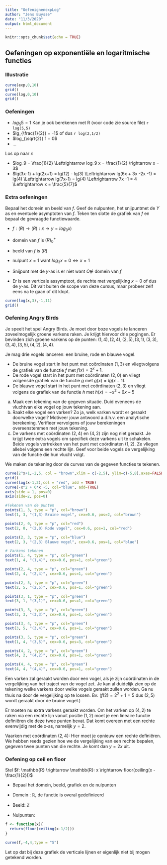 ```yaml
---
title: "OefenignenexpLog"
author: "Jens Buysse"
date: "11/3/2020"
output: html_document
---
```


```r
knitr::opts_chunk$set(echo = TRUE)
```

## Oefeningen op exponentiële en logaritmische functies

### Illustratie

```r

curve(exp,0,10)
grid()
curve(log,0,10)
grid()
````

### Oefeningen

- $log_5 5 = 1$ Kan je ook berekenen met R  (voor code zie source file) `r log(5,5)`
- $lg_{\frac{1}{2}} = -1$ of dus `r log(2,1/2)` 
- $log_{\sqrt{2}} 1 = 0$ 
- $\dots$ 

Los op naar $x$

- $log_9 = \frac{1}{2} \Leftrightarrow log_9 x = \frac{1}{2} \rightarrow x = 3$
- $lg(3x-1) + lg(2x+1) = lg(12) - lg(3) \Leftrightarrow lg(6x + 3x -2x -1) = lg(4) \Leftrightarrow lg(7x-1) = lg(4) \Leftrightarrow 7x -1 = 4 \Leftrightarrow x = \frac{5}{7}$

### Extra oefeningen
Bepaal het domein en beeld van $f$. Geef de nulpunten, het snijpuntmet de $Y$ as en eventuele asymptoten van $f$. Teken ten slotte de grafiek van $f$ en bepaal de gevraagde functiewaarde.

- $f : \mathbb(R) \rightarrow \mathbb(R) : x \rightarrow y = log_3 x)$ 

- domein van $f$ is $\mathbb(R)_0^+$ 
- beeld van $f$ is $\mathbb(R)$
- nulpunt $x=1$ want $log_3 x = 0 \Leftrightarrow x = 1$ 
- Snijpunt met de $y$-as is er niet want $O \notin$ domein van $f$
- Er is een verticale assymptoot, de rechte met vergelijking $x=0$ of dus de $y$-as. Dit valt buiten de scope van deze cursus, maar probeer zelf eens na te gaan of dit klopt. 

```r
curve(log(x,3),-1,11)
grid()
```

### Oefening Angry Birds
Je speelt het spel Angry Birds. Je moet door boze vogels te lanceren zoveelmogelijk groene varkens raken. Je krijgt hiervoor drie pogingen. Er bevinden zich groene varkens op de punten: $(1,4),(2,4),(2,5),(3,1),(3,3),(3,4),(3,5),(4,2),(4,4)$.

Je mag drie vogels lanceren: een bruine, rode en blauwe vogel. 

- De bruine vogel start in het punt met coördinaten $(1,3)$ en vliegtvolgens de grafiek van de functie $f$ met $f(x) = 2^x+1$. 
- De rode vogel start in het punt met coördinaten $(2,0)$ en vliegt volgensde grafiek van de functie $g$ met $g(x) = lg(x-1)$.
- De blauwe vogel start in het punt met coördinaten $(2,3)$ en vliegt volgens de grafiek van de functie $h$ met $h(x) = -x^2 +6x -5$ 


a. Maak een tekening van de gegeven situatie. Duid eveneens de vluchtvan elke vogel op jouw tekening aan.
b. Raakt elke vogel een varken? Zo ja, welk varken wordt er geraakt doorwelke vogel? Motiveer jouw antwoord a.d.h.v. een analytische berekening. Verifieer vervolgens of jouw berekeningen overeenstemmen met jouw tekening. 
c. De varkens met coördinaten $(2,4)$ en $(4,2)$ zijn nog niet geraakt. Je krijgt twee extra vogels om specifiek deze varkens uit te schakelen. Beide vogels vertrekken van het punt met coördinaten $(1,2)$. Ze vliegen allebei volgens een rechte lijn. Geef voor beide vogels de vergelijking van de functie die hun vlucht volgt.

We maken de tekening door de curves van de gegeven functies te tekenen.

```r
curve(2^x+1,-2,5, col = "brown",xlim = c(-2,5), ylim=c(-5,8),axes=FALSE, asp=1, pty="s",xaxs="i",yaxs="i")
grid()
curve(log(x-1,2),col = "red", add = TRUE)
curve(-x^2 + 6*x -5, col="blue", add=TRUE)
axis(side = 1, pos=0)
axis(side=2, pos=0)

#Tekenen van de punten
points(1, 3, type = "p", col="brown")
text(1, 3, "(1,3) Bruine vogel", cex=0.6, pos=2, col="brown")

points(2, 0, type = "p", col="red")
text(2, 0, "(2,0) Rode vogel", cex=0.6, pos=1, col="red")

points(2, 3, type = "p", col="blue")
text(2, 3, "(2,3) Blauwe vogel", cex=0.6, pos=1, col="blue")

# Varkens tekenen
points(1, 4, type = "p", col="green")
text(1, 4, "(1,4)", cex=0.6, pos=1, col="green")

points(2, 4, type = "p", col="green")
text(2, 4, "(2,4)", cex=0.6, pos=1, col="green")

points(2, 5, type = "p", col="green")
text(2, 5, "(2,5)", cex=0.6, pos=1, col="green")

points(3, 1, type = "p", col="green")
text(3, 1, "(3,1)", cex=0.6, pos=1, col="green")

points(3, 3, type = "p", col="green")
text(3, 3, "(3,3)", cex=0.6, pos=1, col="green")

points(3, 4, type = "p", col="green")
text(3, 5, "(3,4)", cex=0.6, pos=1, col="green")

points(3, 5, type = "p", col="green")
text(1, 4, "(3,5)", cex=0.6, pos=3, col="green")

points(4, 2, type = "p", col="green")
text(4, 2, "(4,2)", cex=0.6, pos=1, col="green")

points(4, 4, type = "p", col="green")
text(4, 4, "(4,4)", cex=0.6, pos=1, col="green")

```

Een varken zal geraakt worden door een vogel, als je zijn coördinaten in de vergelijking van het traject van de vogel zet. Je kan al duidelijk zien op de tekening welke varkens door welke vogels geraakt zullen worden. Ga nu thuis na door de vergelijking op te lossen. Bv. ($f(2) = 2^2 + 1 = 5$ dus $(2,5)$ wordt geraakt door de bruine vogel.)

Er moeten nu extra varkens geraakt worden. Om het varken op $(4,2)$ te raken via een rechte lijn vanuit positie $(1,2)$ moet je een lineaire functie definiëren die deze twee punten bevat. Dat komt overeen met een rechte evenwijdig met de x-as, namelijk $y=2$. 

Vaarken met coördinaten $(2,4)$: Hier moet je opnieuw een rechte definiëren. We hebben reeds gezien hoe we de vergelijking van een rechte bepalen, gegeven twee punten van die rechte. Je komt dan $y = 2x$ uit.

### Oefening op ceil en floor

Stel $f: \mathbb{R} \rightarrow \mathbb{R}: x \rightarrow floor(ceiling(x - \frac{1}{2}))$ 

- Bepaal het domein, beeld, grafiek en de nulpunten

- Domein : $\mathbb{R}$, de functie is overal gedefinieerd
- Beeld: $\mathbb{Z}$
- Nulpunten:

\begin{eqnarray}
floor(ceiling(x - \frac{1}{2})) = 0 & \Leftrightarrow 0 \leq ceiling(x - \frac{1}{2}) < 1 \\
   \Leftrightarrow & ceiling(x - \frac{1}{2}) = 0 \\
   \Leftrightarrow & -1< x - \frac{1}{2} \leq 0 \\
   \Leftrightarrow & - \frac{1}{2} < x \leq \frac{1}{2}
\end{eqnarray}


```r
f <- function(x){
  return(floor(ceiling(x-1/2)))
}

curve(f,-4,4,type = "S")

```
Let op dat bij deze grafiek de verticale lijnen er eigenlijk niet bij mogen getekend worden. 




